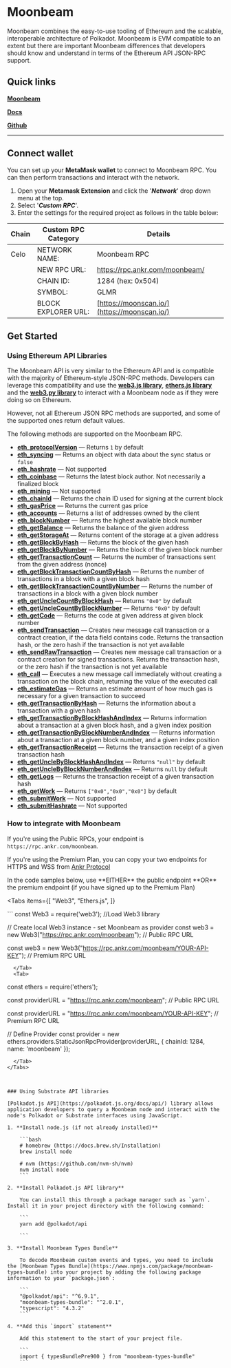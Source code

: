 
# Moonbeam

Moonbeam combines the easy-to-use tooling of Ethereum and the scalable, interoperable architecture of Polkadot.
Moonbeam is EVM compatible to an extent but there are important Moonbeam differences that developers should know and understand in terms of the Ethereum API JSON-RPC support.

## Quick links

[**Moonbeam**](https://moonbeam.foundation/)

[**Docs**](https://docs.moonbeam.network/)

[**Github**](https://github.com/PureStake/moonbeam)

---

## Connect wallet

You can set up your **MetaMask wallet** to connect to Moonbeam RPC. You can then perform transactions and interact with the network.

1. Open your **Metamask Extension** and click the '_**Network**_' drop down menu at the top.
2. Select '_**Custom RPC**_'.
3. Enter the settings for the required project as follows in the table below:


| **Chain** | **Custom RPC Category** | **Details**                                            |
| --------- | ----------------------- | ------------------------------------------------------ |
| Celo      | NETWORK NAME:           | Moonbeam RPC                                               |
|           | NEW RPC URL:            | https://rpc.ankr.com/moonbeam/                             |
|           | CHAIN ID:               | 1284 (hex: 0x504)                                                 |
|           | SYMBOL:                 | GLMR                                                  |
|           | BLOCK EXPLORER URL:     | [https://moonscan.io/](https://moonscan.io/) |

## Get Started

### Using Ethereum API Libraries

The Moonbeam API is very similar to the Ethereum API and is compatible with the majority of Ethereum-style JSON-RPC methods. Developers can leverage this compatibility and use the [**web3.js library**](https://web3js.readthedocs.io/en/v1.7.3/), [**ethers.js library**](https://docs.ethers.io/) and the [**web3.py library**](https://web3py.readthedocs.io/) to interact with a Moonbeam node as if they were doing so on Ethereum.

<Callout type="warning" emoji="❗">
However, not all Ethereum JSON RPC methods are supported, and some of the supported ones return default values. 

The following methods are supported on the Moonbeam RPC. 

 - **[eth_protocolVersion](https://eth.wiki/json-rpc/API#eth_protocolversion)** — Returns `1` by default
 - **[eth_syncing](https://eth.wiki/json-rpc/API#eth_syncing)** — Returns an object with data about the sync status or `false`
 - **[eth_hashrate](https://eth.wiki/json-rpc/API#eth_hashrate)** — Not supported
 - **[eth_coinbase](https://eth.wiki/json-rpc/API#eth_coinbase)** — Returns the latest block author. Not necessarily a finalized block
 - **[eth_mining](https://eth.wiki/json-rpc/API#eth_mining)** — Not supported
 - **[eth_chainId](https://eth.wiki/json-rpc/API#eth_chainid)** — Returns the chain ID used for signing at the current block
 - **[eth_gasPrice](https://eth.wiki/json-rpc/API#eth_gasprice)** — Returns the current gas price
 - **[eth_accounts](https://eth.wiki/json-rpc/API#eth_accounts)** — Returns a list of addresses owned by the client
 - **[eth_blockNumber](https://eth.wiki/json-rpc/API#eth_blocknumber)** — Returns the highest available block number
 - **[eth_getBalance](https://eth.wiki/json-rpc/API#eth_getbalance)** — Returns the balance of the given address
 - **[eth_getStorageAt](https://eth.wiki/json-rpc/API#eth_getstorageat)** — Returns content of the storage at a given address
 - **[eth_getBlockByHash](https://eth.wiki/json-rpc/API#eth_getblockbyhash)** — Returns the block of the given hash
 - **[eth_getBlockByNumber](https://eth.wiki/json-rpc/API#eth_getblockbynumber)** — Returns the block of the given block number
 - **[eth_getTransactionCount](https://eth.wiki/json-rpc/API#eth_gettransactioncount)** — Returns the number of transactions sent from the given address (nonce)
 - **[eth_getBlockTransactionCountByHash](https://eth.wiki/json-rpc/API#eth_getblocktransactioncountbyhash)** — Returns the number of transactions in a block with a given block hash
 - **[eth_getBlockTransactionCountByNumber](https://eth.wiki/json-rpc/API#eth_getblocktransactioncountbynumber)** — Returns the number of transactions in a block with a given block number
 - **[eth_getUncleCountByBlockHash](https://eth.wiki/json-rpc/API#eth_getunclecountbyblockhash)** —  Returns `"0x0"` by default
 - **[eth_getUncleCountByBlockNumber](https://eth.wiki/json-rpc/API#eth_getunclecountbyblocknumber)** — Returns `"0x0"` by default
 - **[eth_getCode](https://eth.wiki/json-rpc/API#eth_getcode)** — Returns the code at given address at given block number
 - **[eth_sendTransaction](https://eth.wiki/json-rpc/API#eth_sendtransaction)** — Creates new message call transaction or a contract creation, if the data field contains code. Returns the transaction hash, or the zero hash if the transaction is not yet available
 - **[eth_sendRawTransaction](https://eth.wiki/json-rpc/API#eth_sendrawtransaction)** — Creates new message call transaction or a contract creation for signed transactions. Returns the transaction hash, or the zero hash if the transaction is not yet available
 - **[eth_call](https://eth.wiki/json-rpc/API#eth_call)** — Executes a new message call immediately without creating a transaction on the block chain, returning the value of the executed call
 - **[eth_estimateGas](https://eth.wiki/json-rpc/API#eth_estimategas)** — Returns an estimate amount of how much gas is necessary for a given transaction to succeed
 - **[eth_getTransactionByHash](https://eth.wiki/json-rpc/API#eth_gettransactionbyhash)** — Returns the information about a transaction with a given hash
 - **[eth_getTransactionByBlockHashAndIndex](https://eth.wiki/json-rpc/API#eth_gettransactionbyblockhashandindex)** — Returns information about a transaction at a given block hash, and a given index position
 - **[eth_getTransactionByBlockNumberAndIndex](https://eth.wiki/json-rpc/API#eth_gettransactionbyblocknumberandindex)** — Returns information about a transaction at a given block number, and a given index position
 - **[eth_getTransactionReceipt](https://eth.wiki/json-rpc/API#eth_gettransactionreceipt)** — Returns the transaction receipt of a given transaction hash
 - **[eth_getUncleByBlockHashAndIndex](https://eth.wiki/json-rpc/API#eth_getunclebyblockhashandindex)** — Returns `"null"` by default
 - **[eth_getUncleByBlockNumberAndIndex](https://eth.wiki/json-rpc/API#eth_getunclebyblocknumberandindex)** — Returns `null` by default
 - **[eth_getLogs](https://eth.wiki/json-rpc/API#eth_getlogs)** — Returns the transaction receipt of a given transaction hash
 - **[eth_getWork](https://eth.wiki/json-rpc/API#eth_getwork)** — Returns `["0x0","0x0","0x0"]` by default
 - **[eth_submitWork](https://eth.wiki/json-rpc/API#eth_submitwork)** — Not supported
 - **[eth_submitHashrate](https://eth.wiki/json-rpc/API#eth_submithashrate)** — Not supported
</Callout>

### How to integrate with Moonbeam

If you're using the Public RPCs, your endpoint is `https://rpc.ankr.com/moonbeam`.

If you're using the Premium Plan, you can copy your two endpoints for HTTPS and WSS from [Ankr Protocol](https://www.ankr.com/protocol/public/)

<Callout>
In the code samples below, use **EITHER** the public endpoint **OR** the premium endpoint (if you have signed up to the Premium Plan)
</Callout>

<Tabs
  items={[
    "Web3",
    "Ethers.js",
  ]}
>
  <Tab>
```
const Web3 = require('web3'); //Load Web3 library

// Create local Web3 instance - set Moonbeam as provider
const web3 = new Web3("https://rpc.ankr.com/moonbeam"); // Public RPC URL

const web3 = new Web3("https://rpc.ankr.com/moonbeam/YOUR-API-KEY"); // Premium RPC URL

```
  </Tab>
  <Tab>
```
const ethers = require('ethers');

const providerURL = "https://rpc.ankr.com/moonbeam"; // Public RPC URL

const providerURL = "https://rpc.ankr.com/moonbeam/YOUR-API-KEY"; // Premium RPC URL

// Define Provider
const provider = new ethers.providers.StaticJsonRpcProvider(providerURL, {
    chainId: 1284,
    name: 'moonbeam'
});
```
  </Tab>
</Tabs>



### Using Substrate API libraries

[Polkadot.js API](https://polkadot.js.org/docs/api/) library allows application developers to query a Moonbeam node and interact with the node's Polkadot or Substrate interfaces using JavaScript. 

1. **Install node.js (if not already installed)**

    ```bash
    # homebrew (https://docs.brew.sh/Installation)
    brew install node

    # nvm (https://github.com/nvm-sh/nvm)
    nvm install node
    ```

2. **Install Polkadot.js API library**

    You can install this through a package manager such as `yarn`. Install it in your project directory with the following command:

    ```
    yarn add @polkadot/api

    ```

3. **Install Moonbeam Types Bundle**

    To decode Moonbeam custom events and types, you need to include the [Moonbeam Types Bundle](https://www.npmjs.com/package/moonbeam-types-bundle) into your project by adding the following package information to your `package.json`:

    ```
    "@polkadot/api": "^6.9.1",
    "moonbeam-types-bundle": "^2.0.1",
    "typescript": "4.3.2"
    ```

4. **Add this `import` statement**

    Add this statement to the start of your project file. 

    ```
    import { typesBundlePre900 } from "moonbeam-types-bundle"
    ```




